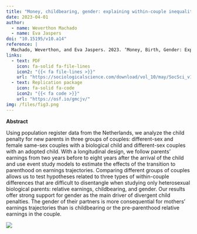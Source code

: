 ```yaml
---
title: "Money, childbearing, gender: explaining within-couple inequality after parenthood"
date: 2023-04-01
author:
  - name: Weverthon Machado
  - name: Eva Jaspers
doi: "10.15195/v10.a14"
reference: |
  Machado, Weverthon, and Eva Jaspers. 2023. ‘Money, Birth, Gender: Explaining Unequal Earnings Trajectories Following Parenthood’. <i>Sociological Science</i> 10: 429–53. <a href="https://doi.org/10.15195/v10.a14">https://doi.org/10.15195/v10.a14</a>
links: 
  - text: PDF
    icon: fa-solid fa-file-lines
    icon2: "{{< fa file-lines >}}"
    url: "https://sociologicalscience.com/download/vol_10/may/SocSci_v10_429to453.pdf"
  - text: Replication package
    icon: fa-solid fa-code
    icon2: "{{< fa code >}}"
    url: "https://osf.io/gmcjv/"
img: /files/fig3.png
---
```


**Abstract** 

::: {layout-ncol=2}

Using population register data from the Netherlands, we analyze the child penalty for new parents in three groups of couples: different-sex and female same-sex couples with a biological child and different-sex couples with an adopted child. With a longitudinal design, we follow parents’ earnings from two years before to eight years after the arrival of the child and use event study models to estimate the effects of the transition to parenthood on earnings trajectories. Comparing different groups of couples allows us to test hypotheses related to three types of within-couple differences that are difficult to disentangle when studying only heterosexual biological parents: relative earnings, childbearing, and gender. Our results offer strong support for gender as the main driver of divergent child penalties. The gender of their partners is more consequential for mothers’ earnings trajectories than is childbearing or the pre-parenthood relative earnings in the couple.

![](fig.png)
:::